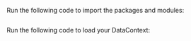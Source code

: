 
Run the following code to import the packages and modules:

```python name="docs/docusaurus/docs/snippets/athena_python_example.py imports"
```

Run the following code to load your DataContext:

```python name="docs/docusaurus/docs/snippets/athena_python_example.py get_context"
```
